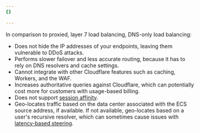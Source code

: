 ```yaml
---
{}

---
```


In comparison to proxied, layer 7 load balancing, DNS-only load balancing:

* Does not hide the IP addresses of your endpoints, leaving them vulnerable to DDoS attacks.
* Performs slower failover and less accurate routing, because it has to rely on DNS resolvers and cache settings.
* Cannot integrate with other Cloudflare features such as caching, Workers, and the WAF.
* Increases authoritative queries against Cloudflare, which can potentially cost more for customers with usage-based billing.
* Does not support [session affinity](/load-balancing/understand-basics/session-affinity/).
* Geo-locates traffic based on the data center associated with the ECS source address, if available. If not available, geo-locates based on a user's recursive resolver, which can sometimes cause issues with [latency-based steering](/load-balancing/understand-basics/traffic-steering/steering-policies/dynamic-steering/).
